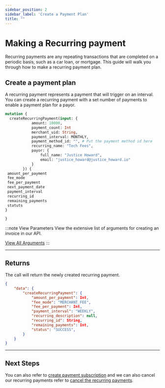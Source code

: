 ```yaml
---
sidebar_position: 2
sidebar_label: 'Create a Payment Plan'
title: ""
---
```




# Making a Recurring payment
Recurring payments are any repeating transactions that are completed on a periodic basis, such as a car loan, or mortgage. This guide will walk you through how to make a recurring payment plan.

## Create a payment plan
A recurring payment represents a payment that will trigger on an interval. You can create a recurring payment with a set number of payments to enable a payment plan for a payor.

```graphql title="GraphQL"
mutation {
  createRecurringPayment(input: {
            amount: 10000,
            payment_count: Int
            merchant_uid: String, 
            payment_interval: MONTHLY,
            payment_method_id: "", # Put the payment method id here
            recurring_name: "Tech Fees",
            payor: {
                full_name: "Justice Howard",
                email: "justice_howard@justice_howard.io"
            }
        }) {
 amount_per_payment
 fee_mode
 fee_per_payment
 next_payment_date
 payment_interval
 recurring_id
 remaining_payments
 statuts
}

}
```

:::note  View Parameters
View the extensive list of arguments for creating an invoice in our API.

<a href= "../../api/invoice#create-an-invoice" class="button button--primary button--md">View All Arguments</a>
:::

***

## Returns
The call will return the newly created recurring payment.
```JSON title="JSON"
{
    "data": {
        "createRecurringPayment": {
            "amount_per_payment": Int,
            "fee_mode": "MERCHANT_FEE",
            "fee_per_payment": Int,
            "payment_interval": "WEEKLY",
            "recurring_description": null,
            "recurring_id": String,
            "remaining_payments": Int,
            "status": "SUCCESS",
        }
    }
}
```

***

## Next Steps
You can also refer to [create payment subscription](../recurring_payments/create_a_subscription.mdx) and we can also cancel our recurring payments refer to [cancel the recurring payments](../recurring_payments/manage_recurring_payments/cancel_recurring_payments.mdx).























